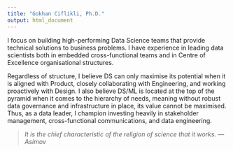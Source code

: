 ```yaml
---
title: "Gokhan Ciflikli, Ph.D."
output: html_document
---
```


I focus on building high-performing Data Science teams that provide technical solutions to business problems. I have experience in leading data scientists both in embedded cross-functional teams and in Centre of Excellence organisational structures.

Regardless of structure, I believe DS can only maximise its potential when it is aligned with Product, closely collaborating with Engineering, and working proactively with Design. I also believe DS/ML is located at the top of the pyramid when it comes to the hierarchy of needs, meaning without robust data governance and infrastructure in place, its value cannot be maximised. Thus, as a data leader, I champion investing heavily in stakeholder management, cross-functional communications, and data engineering.

>_It is the chief characteristic of the religion of science that it works. ---Asimov_

<!--Click [here](/Gokhan_Ciflikli_Resume.pdf) for my resume.--->